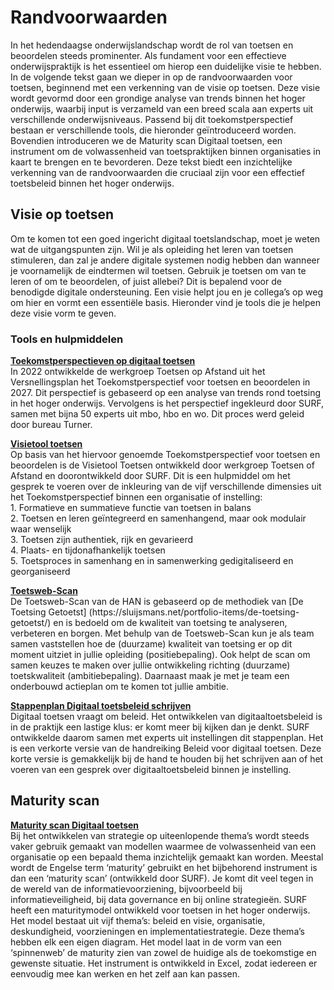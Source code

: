 # Randvoorwaarden

In het hedendaagse onderwijslandschap wordt de rol van toetsen en beoordelen steeds prominenter. Als fundament voor een effectieve onderwijspraktijk is het essentieel om hierop een duidelijke visie te hebben. In de volgende tekst gaan we dieper in op de randvoorwaarden voor toetsen, beginnend met een verkenning van de visie op toetsen. Deze visie wordt gevormd door een grondige analyse van trends binnen het hoger onderwijs, waarbij input is verzameld van een breed scala aan experts uit verschillende onderwijsniveaus. Passend bij dit toekomstperspectief bestaan er verschillende tools, die hieronder geïntroduceerd worden. Bovendien introduceren we de Maturity scan Digitaal toetsen, een instrument om de volwassenheid van toetspraktijken binnen organisaties in kaart te brengen en te bevorderen. Deze tekst biedt een inzichtelijke verkenning van de randvoorwaarden die cruciaal zijn voor een effectief toetsbeleid binnen het hoger onderwijs.

## Visie op toetsen

Om te komen tot een goed ingericht digitaal toetslandschap, moet je weten wat de uitgangspunten zijn. Wil je als opleiding het leren van toetsen stimuleren, dan zal je andere digitale systemen nodig hebben dan wanneer je voornamelijk de eindtermen wil toetsen. Gebruik je toetsen om van te leren of om te beoordelen, of juist allebei? Dit is bepalend voor de benodigde digitale ondersteuning. Een visie helpt jou en je collega's op weg om hier en vormt een essentiële basis. Hieronder vind je tools die je helpen deze visie vorm te geven.

### Tools en hulpmiddelen

**[Toekomstperspectieven op digitaal toetsen](https://www.versnellingsplan.nl/wp-content/uploads/2022/10/Toekomstperspectief-op-digitaal-toetsen-en-beoordelen.pdf)**  
In 2022 ontwikkelde de werkgroep Toetsen op Afstand uit het Versnellingsplan het Toekomstperspectief voor toetsen en beoordelen in 2027. Dit perspectief is gebaseerd op een analyse van trends rond toetsing in het hoger onderwijs. Vervolgens is het perspectief ingekleurd door SURF, samen met bijna 50 experts uit mbo, hbo en wo. Dit proces werd geleid door bureau Turner.

**[Visietool toetsen](https://werkgroep-toetsen-op-afstand.github.io/visietool-toetsen/)**  
Op basis van het hiervoor genoemde Toekomstperspectief voor toetsen en beoordelen is de Visietool Toetsen ontwikkeld door werkgroep Toetsen of Afstand en doorontwikkeld door SURF. Dit is een hulpmiddel om het gesprek te voeren over de inkleuring van de vijf verschillende dimensies uit het Toekomstperspectief binnen een organisatie of instelling:  
1. Formatieve en summatieve functie van toetsen in balans  
2. Toetsen en leren geïntegreerd en samenhangend, maar ook modulair waar wenselijk  
3. Toetsen zijn authentiek, rijk en gevarieerd  
4. Plaats- en tijdonafhankelijk toetsen  
5. Toetsproces in samenhang en in samenwerking gedigitaliseerd en georganiseerd  

**[Toetsweb-Scan](https://toetsweb.netlify.app)**  
De Toetsweb-Scan van de HAN is gebaseerd op de methodiek van [De Toetsing Getoetst] (https://sluijsmans.net/portfolio-items/de-toetsing-getoetst/) en is bedoeld om de kwaliteit van toetsing te analyseren, verbeteren en borgen. Met behulp van de Toetsweb-Scan kun je als team samen vaststellen hoe de (duurzame) kwaliteit van toetsing er op dit moment uitziet in jullie opleiding (positiebepaling). Ook helpt de scan om samen keuzes te maken over jullie ontwikkeling richting (duurzame) toetskwaliteit (ambitiebepaling). Daarnaast maak je met je team een onderbouwd actieplan om te komen tot jullie ambitie.

**[Stappenplan Digitaal toetsbeleid schrijven](https://www.surf.nl/files/2019-02/stappenplan-digitaal-toetsbeleid-schrijven_webversie.pdf)**  
Digitaal toetsen vraagt om beleid. Het ontwikkelen van digitaaltoetsbeleid is in de praktijk een lastige klus: er komt meer bij kijken dan je denkt. SURF ontwikkelde daarom samen met experts uit instellingen dit stappenplan. Het is een verkorte versie van de handreiking Beleid voor digitaal toetsen. Deze korte versie is gemakkelijk bij de hand te houden bij het schrijven aan of het voeren van een gesprek over
digitaaltoetsbeleid binnen je instelling. 

## Maturity scan

**[Maturity scan Digitaal toetsen](https://www.surf.nl/files/2019-01/surf-maturityscan-digitaal-toetsen.pdf)**  
Bij het ontwikkelen van strategie op uiteenlopende thema’s wordt steeds vaker gebruik gemaakt van modellen waarmee de volwassenheid van een organisatie op een bepaald thema inzichtelijk gemaakt kan worden. Meestal wordt de Engelse term ‘maturity’ gebruikt en het bijbehorend instrument is dan een ‘maturity scan’ (ontwikkeld door SURF). Je komt dit veel tegen in de wereld van de informatievoorziening, bijvoorbeeld bij informatieveiligheid, bij data governance en bij online strategieën. SURF heeft een maturitymodel ontwikkeld voor toetsen in het hoger onderwijs. Het model bestaat uit vijf thema’s: beleid en visie, organisatie, deskundigheid, voorzieningen en implementatiestrategie. Deze thema’s hebben elk een eigen diagram. Het model laat in de vorm van een ‘spinnenweb’ de maturity zien van zowel de huidige als de toekomstige en gewenste situatie. Het instrument is ontwikkeld in Excel, zodat iedereen er eenvoudig mee kan werken en het zelf aan kan passen.
